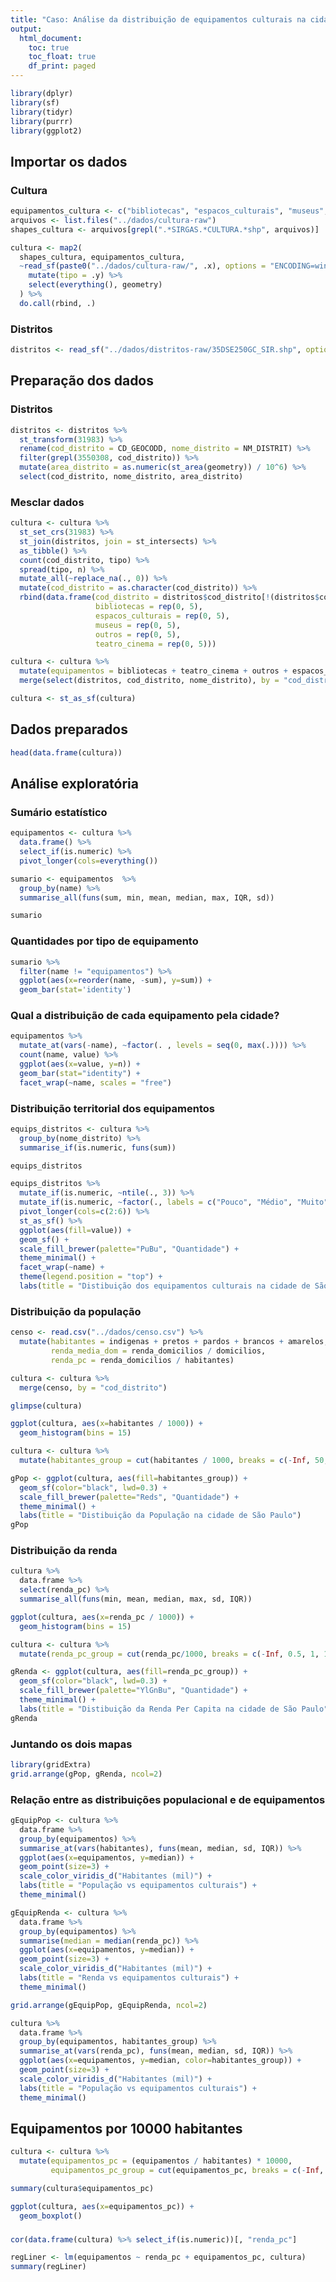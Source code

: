 ```yaml
---
title: "Caso: Análise da distribuição de equipamentos culturais na cidade de São Paulo"
output:
  html_document:
    toc: true
    toc_float: true
    df_print: paged
---
```


```r
library(dplyr)
library(sf)
library(tidyr)
library(purrr)
library(ggplot2)
```

## Importar os dados

### Cultura

```r
equipamentos_cultura <- c("bibliotecas", "espacos_culturais", "museus", "outros", "teatro_cinema")
arquivos <- list.files("../dados/cultura-raw")
shapes_cultura <- arquivos[grepl(".*SIRGAS.*CULTURA.*shp", arquivos)]

cultura <- map2(
  shapes_cultura, equipamentos_cultura,
  ~read_sf(paste0("../dados/cultura-raw/", .x), options = "ENCODING=windows-1252") %>% 
    mutate(tipo = .y) %>% 
    select(everything(), geometry)
  ) %>% 
  do.call(rbind, .)
```

### Distritos

```r
distritos <- read_sf("../dados/distritos-raw/35DSE250GC_SIR.shp", options = "ENCODING=windows-1252")
```

## Preparação dos dados

### Distritos

```r
distritos <- distritos %>%
  st_transform(31983) %>% 
  rename(cod_distrito = CD_GEOCODD, nome_distrito = NM_DISTRIT) %>% 
  filter(grepl(3550308, cod_distrito)) %>% 
  mutate(area_distrito = as.numeric(st_area(geometry)) / 10^6) %>% 
  select(cod_distrito, nome_distrito, area_distrito)
```

### Mesclar dados

```r
cultura <- cultura %>% 
  st_set_crs(31983) %>% 
  st_join(distritos, join = st_intersects) %>% 
  as_tibble() %>% 
  count(cod_distrito, tipo) %>%
  spread(tipo, n) %>% 
  mutate_all(~replace_na(., 0)) %>%
  mutate(cod_distrito = as.character(cod_distrito)) %>% 
  rbind(data.frame(cod_distrito = distritos$cod_distrito[!(distritos$cod_distrito %in% .$cod_distrito)],
                   bibliotecas = rep(0, 5),
                   espacos_culturais = rep(0, 5),
                   museus = rep(0, 5),
                   outros = rep(0, 5),
                   teatro_cinema = rep(0, 5)))

cultura <- cultura %>% 
  mutate(equipamentos = bibliotecas + teatro_cinema + outros + espacos_culturais + museus) %>% 
  merge(select(distritos, cod_distrito, nome_distrito), by = "cod_distrito")

cultura <- st_as_sf(cultura)
```

## Dados preparados

```r
head(data.frame(cultura))
```

## Análise exploratória

### Sumário estatístico

```r
equipamentos <- cultura %>% 
  data.frame() %>% 
  select_if(is.numeric) %>% 
  pivot_longer(cols=everything())
```


```r
sumario <- equipamentos  %>%
  group_by(name) %>% 
  summarise_all(funs(sum, min, mean, median, max, IQR, sd))

sumario
```

### Quantidades por tipo de equipamento

```r
sumario %>% 
  filter(name != "equipamentos") %>% 
  ggplot(aes(x=reorder(name, -sum), y=sum)) +
  geom_bar(stat='identity')
```

### Qual a distribuição de cada equipamento pela cidade?

```r
equipamentos %>%
  mutate_at(vars(-name), ~factor(. , levels = seq(0, max(.)))) %>% 
  count(name, value) %>% 
  ggplot(aes(x=value, y=n)) +
  geom_bar(stat="identity") +
  facet_wrap(~name, scales = "free")
```

### Distribuição territorial dos equipamentos

```r
equips_distritos <- cultura %>%
  group_by(nome_distrito) %>% 
  summarise_if(is.numeric, funs(sum))

equips_distritos
```

```r
equips_distritos %>% 
  mutate_if(is.numeric, ~ntile(., 3)) %>%
  mutate_if(is.numeric, ~factor(., labels = c("Pouco", "Médio", "Muito"))) %>%  
  pivot_longer(cols=c(2:6)) %>% 
  st_as_sf() %>% 
  ggplot(aes(fill=value)) +
  geom_sf() +
  scale_fill_brewer(palette="PuBu", "Quantidade") +
  theme_minimal() +
  facet_wrap(~name) +
  theme(legend.position = "top") +
  labs(title = "Distibuição dos equipamentos culturais na cidade de São Paulo")
```

### Distribuição da população

```r
censo <- read.csv("../dados/censo.csv") %>% 
  mutate(habitantes = indigenas + pretos + pardos + brancos + amarelos,
         renda_media_dom = renda_domicilios / domicilios,
         renda_pc = renda_domicilios / habitantes)

cultura <- cultura %>% 
  merge(censo, by = "cod_distrito")

glimpse(cultura)
```

```r
ggplot(cultura, aes(x=habitantes / 1000)) + 
  geom_histogram(bins = 15)
```

```r
cultura <- cultura %>% 
  mutate(habitantes_group = cut(habitantes / 1000, breaks = c(-Inf, 50, 100, 150, 250, Inf)))

gPop <- ggplot(cultura, aes(fill=habitantes_group)) +
  geom_sf(color="black", lwd=0.3) +
  scale_fill_brewer(palette="Reds", "Quantidade") +
  theme_minimal() +
  labs(title = "Distibuição da População na cidade de São Paulo")
gPop
```

### Distribuição da renda

```r
cultura %>% 
  data.frame %>% 
  select(renda_pc) %>% 
  summarise_all(funs(min, mean, median, max, sd, IQR))
```


```r
ggplot(cultura, aes(x=renda_pc / 1000)) + 
  geom_histogram(bins = 15)
```

```r
cultura <- cultura %>% 
  mutate(renda_pc_group = cut(renda_pc/1000, breaks = c(-Inf, 0.5, 1, 1.5, 2, 3.5, Inf)))

gRenda <- ggplot(cultura, aes(fill=renda_pc_group)) +
  geom_sf(color="black", lwd=0.3) +
  scale_fill_brewer(palette="YlGnBu", "Quantidade") +
  theme_minimal() +
  labs(title = "Distibuição da Renda Per Capita na cidade de São Paulo")
gRenda
```

### Juntando os dois mapas

```r
library(gridExtra)
grid.arrange(gPop, gRenda, ncol=2)
```

### Relação entre as distribuições populacional e de equipamentos


```r
gEquipPop <- cultura %>% 
  data.frame %>% 
  group_by(equipamentos) %>% 
  summarise_at(vars(habitantes), funs(mean, median, sd, IQR)) %>%
  ggplot(aes(x=equipamentos, y=median)) +
  geom_point(size=3) +
  scale_color_viridis_d("Habitantes (mil)") +
  labs(title = "População vs equipamentos culturais") +
  theme_minimal()

gEquipRenda <- cultura %>% 
  data.frame %>% 
  group_by(equipamentos) %>% 
  summarise(median = median(renda_pc)) %>%
  ggplot(aes(x=equipamentos, y=median)) +
  geom_point(size=3) +
  scale_color_viridis_d("Habitantes (mil)") +
  labs(title = "Renda vs equipamentos culturais") +
  theme_minimal()

grid.arrange(gEquipPop, gEquipRenda, ncol=2)
```

```r
cultura %>% 
  data.frame %>% 
  group_by(equipamentos, habitantes_group) %>% 
  summarise_at(vars(renda_pc), funs(mean, median, sd, IQR)) %>%
  ggplot(aes(x=equipamentos, y=median, color=habitantes_group)) +
  geom_point(size=3) +
  scale_color_viridis_d("Habitantes (mil)") +
  labs(title = "População vs equipamentos culturais") +
  theme_minimal()
```
## Equipamentos por 10000 habitantes

```r
cultura <- cultura %>% 
  mutate(equipamentos_pc = (equipamentos / habitantes) * 10000,
         equipamentos_pc_group = cut(equipamentos_pc, breaks = c(-Inf, 0.2, 0.5, 1, 3, 10, Inf)))
```

```r
summary(cultura$equipamentos_pc)
```

```r
ggplot(cultura, aes(x=equipamentos_pc)) +
  geom_boxplot()
```

###

```r
cor(data.frame(cultura) %>% select_if(is.numeric))[, "renda_pc"]
```


```r
regLiner <- lm(equipamentos ~ renda_pc + equipamentos_pc, cultura)
summary(regLiner)
```

